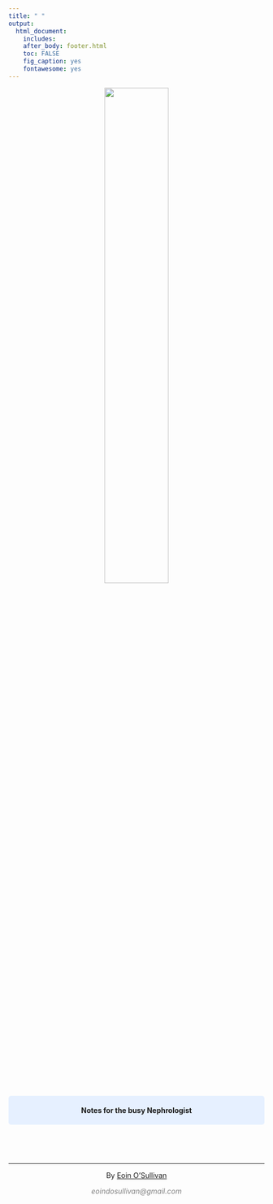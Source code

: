 ```yaml
---
title: " "
output: 
  html_document:
    includes:
    after_body: footer.html
    toc: FALSE
    fig_caption: yes
    fontawesome: yes
---
```



<center>![](images/nepromancer.png){width=50%}</center>

<br>
<br>
<style>
div.blue { background-color:#e6f0ff; border-radius: 5px; padding: 20px;}
</style>
<div class = "blue">
<center> **Notes for the busy Nephrologist** </center>

</div>
<br>


&nbsp;
<hr />
<p style="text-align: center;">By <a href="https:eoindosullivan.com">Eoin O'Sullivan</a></p>
<p style="text-align: center;"><span style="color: #808080;"><em>eoindosullivan@gmail.com</em></span></p>

&nbsp;
